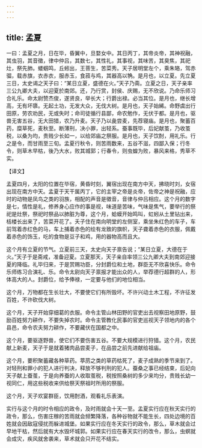 ```yaml
---
---
---
```

title: 孟夏
---



一曰：孟夏之月，日在毕，昏翼中，旦婺女中。其日丙丁，其帝炎帝，其神祝融，其虫羽，其音徵，律中仲吕，其数七，其性礼，其事视，其味苦，其臭焦，其祀灶，祭先肺。蝼蝈鸣，丘蚓出，王菩生，苦菜秀。天子居明堂左个，乘朱辂，驾赤骝，载赤旗，衣赤衣，服赤玉，食菽与鸡，其器高以觕。是月也，以立夏。先立夏三日，太史谒之天子曰：“某日立夏，盛德在火。”天子乃斋。立夏之日，天子亲率三公九卿大夫，以迎夏於南郊。还，乃行赏，封侯、庆赐，无不欣说。乃命乐师习合礼乐。命太尉赞杰俊，遂贤良，举长大；行爵出禄。必当其位。是月也，继长增高，无有坏隳。无起土功，无发大众，无伐大树。是月也，天子始絺。命野虞出行田原，劳农劝民，无或失时；命司徒循行县鄙，命农勉作，无伏于都。是月也，驱兽无害五谷，无大田猎，农乃升麦。天子乃以彘尝麦，先荐寝庙。是月也，聚蓄百药，糜草死，麦秋至。断薄刑，决小罪，出轻系。蚕事既毕，后妃献茧，乃收茧税，以桑为均，贵贱少长如一，以给郊庙之祭服。是月也，天子饮酎，用礼乐。行之是令，而甘雨至三旬。孟夏行秋令，则苦雨数来，五谷不滋，四鄙入保；行冬令，则草木早枯，後乃大水，败其城郭；行春令，则虫蝗为败，暴风来格，秀草不实。

【译文】

孟夏四月，太阳的位置在毕宿，黄昏时刻，翼宿出现在南方中天，拂晓时刘，女宿出现在南方中天。孟夏于天干属丙丁，它的主宰之帝是炎帝，佐帝之神是祝融，应时的动物是凤鸟之类的羽族，相配的声音是徵音，音律与仲吕相应。这个月的数字是七，情性是礼，修养身心应作的事是视，味道是苦味，气味是焦气，要举行的祭祀是灶祭，祭祀时祭品以肺脏为尊，这个月，蛤蟆开始鸣叫，虹蚓从土里钻出来，栝楼长出来了，苦菜开花了。夭子住在南向明堂的左侧室，乘坐朱红色的车子，车前驾着赤红色的马，车上捕着赤色的绘有龙致的旗帜，天子聋着赤色的衣服，佩戴着赤色的饰玉，吃的食物是豆子和鸡，用的器物高而且大。

这个月有立夏的节气。立夏前三天，太史向天子禀告说；“某日立夏，大德在于火。”天子于是斋戒，准备迎夏。立夏那天，天子亲自率领三公九卿大夫到南郊迎接夏的降临。礼毕归来，于是赏赐功臣，分封爵位和土地，群臣无不欣喜快乐。命令乐师练习合演礼、乐。命令太尉向天子禀报才能出众的人，举荐德行超群的人，形体高大的人。封爵位，给予俸禄，一定要与他们的地位相当。

这个月，万物都在生长壮大，不要使它们有所毁坏。不许兴动土木工程，不许征发百姓，不许砍伐大树。

这个月，天子开始穿细葛的衣服。命令主管山林田野的官吏出去视察田地原野，鼓励百姓努力耕作，不要失掉农时。命令主管教化民事的官吏巡视天子领地内的各个县邑，命令农夫努力耕作，不要藏伏在国都之中。

这个月，要驱逐野兽，使它们不要伤害五谷。不要大规模进行狩猎。这个月，农民献上新麦，天子于是就着猪肉品尝麦子，在品尝之前先进献给祖庙。

这个月，要积聚蓄藏各种草药。葶苈之类的草药枯死了，麦子成熟的季节来到了。对轻刑和罪小的犯人进行判决，释放不够判刑的犯人。蚕桑之事已经结束，后妃向天子献上蚕茧，于是向养蚕的人收取茧税，税按照桑树的多少来均分，贵贱长幼一视同仁，用这些税收来供给祭天祭祖时所用的祭服。

这个月，天子欢宴群臣，饮用酎酒，观看礼乐表演。

实行与这个月的时令相应的政令，及时雨就会十天一至。孟夏实行应在秋天实行的政令，那么，伤害庄稼的苦雨就会频繁降落，各种谷物就不能生长，四处边境的百姓就会因敌寇侵扰而躲进城堡。如果实行应在冬天实行的政令，那么，草木就会过早地干枯，然后就有大水毁坏城郭。如果实行应在春天实行的改令，那么，虫螟就会成灾，疾风就舍袭来，草术就会只开花不结实。
